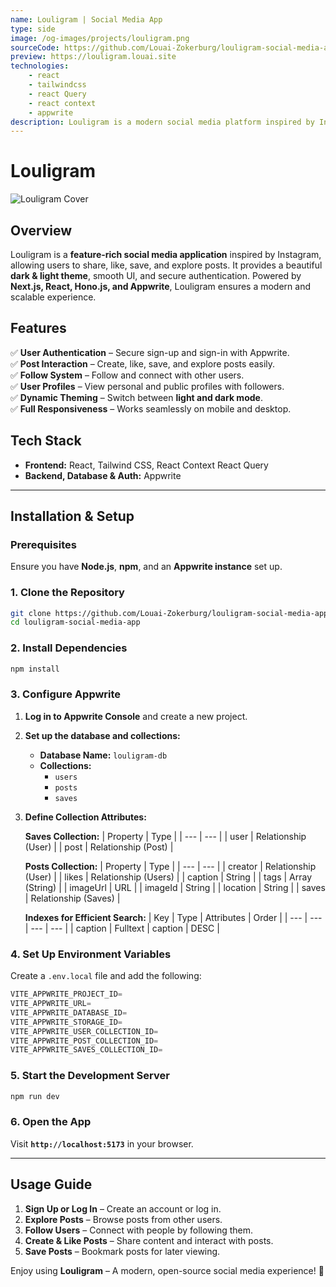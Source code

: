 ```yaml
---
name: Louligram | Social Media App
type: side
image: /og-images/projects/louligram.png
sourceCode: https://github.com/Louai-Zokerburg/louligram-social-media-app
preview: https://louligram.louai.site
technologies:
    - react
    - tailwindcss
    - react Query
    - react context
    - appwrite
description: Louligram is a modern social media platform inspired by Instagram. Built with Next.js, React, Hono.js, and Appwrite, it offers a seamless user experience with authentication, post creation, liking, saving, and a follow system.
---
```


# **Louligram**

![Louligram Cover](/og-images/projects/louligram.png)

## **Overview**

Louligram is a **feature-rich social media application** inspired by Instagram, allowing users to share, like, save, and explore posts. It provides a beautiful **dark & light theme**, smooth UI, and secure authentication. Powered by **Next.js, React, Hono.js, and Appwrite**, Louligram ensures a modern and scalable experience.

## **Features**

✅ **User Authentication** – Secure sign-up and sign-in with Appwrite.  
✅ **Post Interaction** – Create, like, save, and explore posts easily.  
✅ **Follow System** – Follow and connect with other users.  
✅ **User Profiles** – View personal and public profiles with followers.  
✅ **Dynamic Theming** – Switch between **light and dark mode**.  
✅ **Full Responsiveness** – Works seamlessly on mobile and desktop.

## **Tech Stack**

- **Frontend:** React, Tailwind CSS, React Context React Query
- **Backend, Database & Auth:** Appwrite

---

## **Installation & Setup**

### **Prerequisites**

Ensure you have **Node.js**, **npm**, and an **Appwrite instance** set up.

### **1. Clone the Repository**

```bash
git clone https://github.com/Louai-Zokerburg/louligram-social-media-app.git
cd louligram-social-media-app
```

### **2. Install Dependencies**

```bash
npm install
```

### **3. Configure Appwrite**

1. **Log in to Appwrite Console** and create a new project.
2. **Set up the database and collections:**
    - **Database Name:** `louligram-db`
    - **Collections:**
        - `users`
        - `posts`
        - `saves`
3. **Define Collection Attributes:**

    **Saves Collection:**
    | Property | Type |
    | --- | --- |
    | user | Relationship (User) |
    | post | Relationship (Post) |

    **Posts Collection:**
    | Property | Type |
    | --- | --- |
    | creator | Relationship (User) |
    | likes | Relationship (Users) |
    | caption | String |
    | tags | Array (String) |
    | imageUrl | URL |
    | imageId | String |
    | location | String |
    | saves | Relationship (Saves) |

    **Indexes for Efficient Search:**
    | Key | Type | Attributes | Order |
    | --- | --- | --- | --- |
    | caption | Fulltext | caption | DESC |

### **4. Set Up Environment Variables**

Create a `.env.local` file and add the following:

```js
VITE_APPWRITE_PROJECT_ID=
VITE_APPWRITE_URL=
VITE_APPWRITE_DATABASE_ID=
VITE_APPWRITE_STORAGE_ID=
VITE_APPWRITE_USER_COLLECTION_ID=
VITE_APPWRITE_POST_COLLECTION_ID=
VITE_APPWRITE_SAVES_COLLECTION_ID=
```

### **5. Start the Development Server**

```bash
npm run dev
```

### **6. Open the App**

Visit **`http://localhost:5173`** in your browser.

---

## **Usage Guide**

1. **Sign Up or Log In** – Create an account or log in.
2. **Explore Posts** – Browse posts from other users.
3. **Follow Users** – Connect with people by following them.
4. **Create & Like Posts** – Share content and interact with posts.
5. **Save Posts** – Bookmark posts for later viewing.

Enjoy using **Louligram** – A modern, open-source social media experience! 🚀
